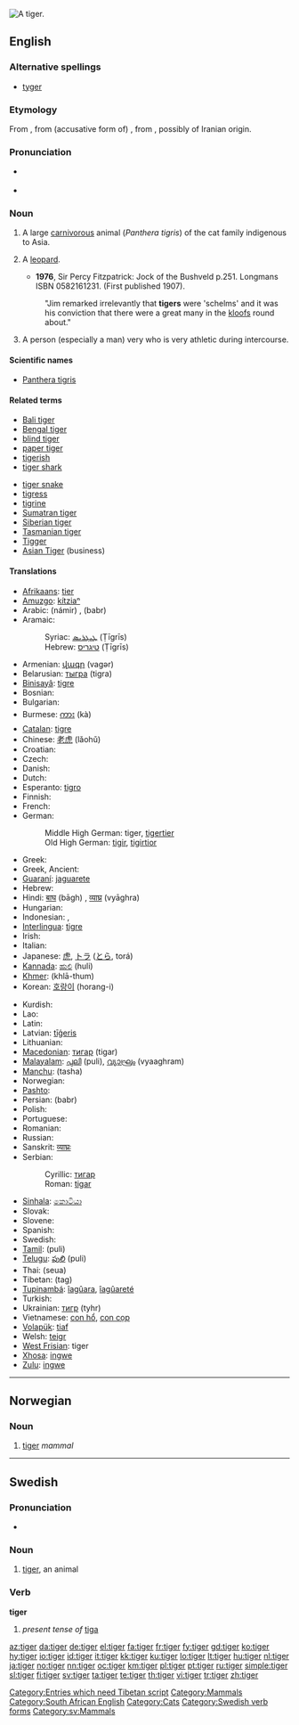 {{wikipedia}}
[[Image:Panthera tigris tigris.jpg|thumb|A tiger.]]
{{also|Tiger}}
==English==

===Alternative spellings===
* [[tyger]] {{italbrac|dated}}

===Etymology===
From {{etyl|fro}} {{term|tigre}}, from (accusative form of) {{etyl|la}} {{term|tigris}}, from {{etyl|grc}} {{term|τίγρις|sc=polytonic}}, possibly of Iranian origin.

===Pronunciation===
*{{a|UK}} {{IPA|/ˈtaɪɡə/}}
* {{audio|en-us-tiger.ogg|Audio (US)}}
*: {{rhymes|aɪɡə(r)}}

===Noun===
{{en-noun}}

# A large [[carnivorous]] animal (''Panthera tigris'') of the cat family indigenous to Asia.
# {{context|South African|dated|_|but still used}} A [[leopard]].
#* '''1976''', Sir Percy Fitzpatrick: Jock of the Bushveld p.251. Longmans ISBN 0582161231. (First published 1907).
#: "Jim remarked irrelevantly that '''tigers''' were 'schelms' and it was his conviction that there were a great many in the [[kloof]]s round about."
# {{US|slang}} A person (especially a man) very who is very athletic during intercourse.

====Scientific names====
* [[Panthera tigris]]

====Related terms====
{{top2}}
* [[Bali tiger]]
* [[Bengal tiger]]
* [[blind tiger]]
* [[paper tiger]]
* [[tigerish]]
* [[tiger shark]]
{{mid2}}
* [[tiger snake]]
* [[tigress]]
* [[tigrine]]
* [[Sumatran tiger]]
* [[Siberian tiger]]
* [[Tasmanian tiger]]
* [[Tigger]]
* [[Asian Tiger]] (business)
{{trans-bottom}}

====Translations====
{{trans-top|The mammal}}
* [[Afrikaans]]: [[tier]]
* [[Amuzgo]]: [[kítziaⁿ]]
* Arabic: {{Arab|[[نمر|نَمِرٌ]]}} (námir) {{m}}, {{Arab|[[ببر|بَبرٌ]]}} (babr) {{m}}
* Aramaic:
*: Syriac: [[ܛܝܓܪܝܣ]] (Ṭīgrīs) {{m}}
*: Hebrew: [[טיגריס]] (Ṭīgrīs) {{m}}
* Armenian: [[վագր]] (vagər)
* Belarusian: [[тыгра]] (tigra) {{f}}
* [[Binisayâ]]: [[tigre]]
* Bosnian: {{t-|bs|tigar|m}}
* Bulgarian: {{t+|bg|тигър|m|tr=tígər|sc=Cyrl}}
* Burmese: [[ကား]] (kà)
* [[Catalan]]: [[tigre]] {{m}}
* Chinese: [[老虎]] (lǎohǔ)
* Croatian: {{t+|hr|tigar|m}}
* Czech: {{t-|cs|tygr|m}}
* Danish: {{t+|da|tiger|c}}
* Dutch: {{t+|nl|tijger|m}}
* Esperanto: [[tigro]]
* Finnish: {{t+|fi|tiikeri}}
* French: {{t+|fr|tigre|m}}
* German: {{t+|de|Tiger|m}}
*: Middle High German: tiger, [[tigertier]]
*: Old High German: [[tigir]], [[tigirtior]]
* Greek: {{t-|el|τίγρη|m|f|tr=tígrē|sc=Grek}}
* Greek, Ancient: {{t-|grc|τίγρις|m|f|tr=tígris|sc=Grek}}
* [[Guaraní]]: [[jaguarete]]
* Hebrew: {{t-|he|טיגריס|m|tr=tigris|sc=Hebr}}
* Hindi: [[बाघ]] (bāgh) {{m}}, [[व्याघ्र]] (vyāghra) {{m}}
* Hungarian: {{t+|hu|tigris}}
* Indonesian: {{t+|id|harimau|xs=Indonesian}}, {{t+|id|macan|xs=Indonesian}}
* [[Interlingua]]: [[tigre]]
* Irish: {{t+|ga|tíogar|m|xs=Irish}}
* Italian: {{t+|it|tigre|f}}
* Japanese: [[虎]], [[トラ]] ([[とら]], torá)
* [[Kannada]]: [[ಹುಲಿ]] (huli)
* [[Khmer]]: {{Khmr|[[ខ្លាធំ]]}} (khlā-thum)
* Korean: [[호랑이]] (horang-i)
{{trans-mid}}
* Kurdish: {{KUchar|[[پڵنگ]]}}
* Lao: {{t-|lo|ເສືອ|tr=syya|sc=Laoo|xs=Lao}}
* Latin: {{t+|la|tigris|m|f|alt=tīgris}}
* Latvian: [[tīģeris]] {{m}}
* Lithuanian: {{t+|lt|tigras|m|xs=Lithuanian}}
* [[Macedonian]]: [[тигар#Macedonian|тигар]] (tigar) {{m}}
* [[Malayalam]]: [[പുലി]] (puli), [[വ്യാഘ്രം]] (vyaaghram)
* [[Manchu]]: (tasha)
* Norwegian: {{t+|no|tiger|m}}
* [[Pashto]]: {{t|ps|پړانګ|tr=pṛāng|sc=PSchar|xs=Pashto}}
* Persian: {{fa-Arab|[[ببر]]}} (babr)
* Polish: {{t+|pl|tygrys|m}}
* Portuguese: {{t+|pt|tigre|m}}
* Romanian: {{t+|ro|tigru|m}}
* Russian: {{t+|ru|тигр|m|tr=tigr|sc=Cyrl}}
* Sanskrit: [[व्याघ्रः]] {{unicode|(vyāghraḥ)}} {{m}}
* Serbian:
*: Cyrillic: [[тигар#Serbian|тигар]] {{m}}
*: Roman: [[tigar#Serbian|tigar]] {{m}}
* [[Sinhala]]: [[කොටියා]] {{unicode|(koṭiya)}}
* Slovak: {{t-|sk|tiger|m}}
* Slovene: {{t+|sl|tiger|m}}
* Spanish: {{t+|es|tigre|m}}
* Swedish: {{t+|sv|tiger|c}}
* [[Tamil]]: {{t+|ta|புலி|xs=Tamil}} (puli)
* [[Telugu]]: [[పులి]] (puli)
* Thai: {{Thai|[[เสือ]]}} (seua)
* Tibetan: (tag)
* [[Tupinambá]]: [[îagûara]], [[îagûareté]]
* Turkish: {{t+|tr|kaplan}}
* Ukrainian: [[тигр]] (tyhr) {{m}}
* Vietnamese: [[con hổ]], [[con cọp]]
* [[Volapük]]: [[tiaf]]
* Welsh: [[teigr]] {{m}}
* [[West Frisian]]: tiger {{c}}
* [[Xhosa]]: [[ingwe]]
* [[Zulu]]: [[ingwe]]
{{trans-bottom}}

[[Category:Entries which need Tibetan script]]
[[Category:Mammals]]
[[Category:South African English]]

----

==Norwegian==

===Noun===
{{no-noun-irreg|m|[[tigeren]]|[[tigre]]/[[tigere]]|[[tigrene]]/[[tigerene]]}}

# [[#Noun|tiger]] ''mammal''

----

==Swedish==

===Pronunciation===
* {{audio|Sv-tiger.ogg|audio}}

===Noun===
{{sv-noun-reg-r-c|3=tigra}}
{{infl|sv|noun|g=c}}

# [[#Noun|tiger]], an animal

===Verb===
'''tiger'''

# ''present tense of'' [[tiga#Swedish|tiga]]

[[Category:Cats]]
[[Category:Swedish verb forms]]
[[Category:sv:Mammals]]

[[az:tiger]]
[[da:tiger]]
[[de:tiger]]
[[el:tiger]]
[[fa:tiger]]
[[fr:tiger]]
[[fy:tiger]]
[[gd:tiger]]
[[ko:tiger]]
[[hy:tiger]]
[[io:tiger]]
[[id:tiger]]
[[it:tiger]]
[[kk:tiger]]
[[ku:tiger]]
[[lo:tiger]]
[[lt:tiger]]
[[hu:tiger]]
[[nl:tiger]]
[[ja:tiger]]
[[no:tiger]]
[[nn:tiger]]
[[oc:tiger]]
[[km:tiger]]
[[pl:tiger]]
[[pt:tiger]]
[[ru:tiger]]
[[simple:tiger]]
[[sl:tiger]]
[[fi:tiger]]
[[sv:tiger]]
[[ta:tiger]]
[[te:tiger]]
[[th:tiger]]
[[vi:tiger]]
[[tr:tiger]]
[[zh:tiger]]